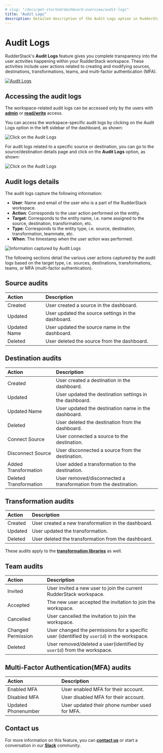 ```yaml
---
# slug: "/docs/get-started/dashboard-overview/audit-logs"
title: "Audit Logs"
description: Detailed description of the Audit Logs option in RudderStack.
---
```


# Audit Logs

RudderStack's **Audit Logs** feature gives you complete transparency into the user activities happening within your RudderStack workspace. These activities include user actions related to creating and modifying sources, destinations, transformations, teams, and multi-factor authentication (MFA).

<a href="https://www.rudderstack.com/enterprise-quote/">
<img src="https://img.shields.io/badge/Plan-Enterprise-blueviolet" class="githubBadge" alt="Audit Logs" />
</a>

## Accessing the audit logs

<div class="infoBlock">
The workspace-related audit logs can be accessed only by the users with <a href="https://rudderstack.com/docs/get-started/dashboard-overview/user-management/#admin"><strong>admin</strong></a> or <a href="https://rudderstack.com/docs/get-started/dashboard-overview/user-management/#read-write-user"><strong>read/write</strong></a> access.
</div>

You can access the workspace-specific audit logs by clicking on the Audit Logs option in the left sidebar of the dashboard, as shown:

<img src="https://user-images.githubusercontent.com/59817155/136935651-6463f381-c5a0-4bcb-a123-87b38b932e00.png" alt="Click on the Audit Logs" />

For audit logs related to a specific source or destination, you can go to the source/destination details page and click on the **Audit Logs** option, as shown:

<img src="https://user-images.githubusercontent.com/59817155/136935737-19c3d41d-9b8a-4c99-ae5f-2d8a1bc894d5.png" alt="Click on the Audit Logs" />

## Audit logs details

The audit logs capture the following information:

- **User**: Name and email of the user who is a part of the RudderStack workspace.
- **Action**: Corresponds to the user action performed on the entity.
- **Target**: Corresponds to the entity name, i.e. name assigned to the source, destination, transformation, etc.
- **Type**: Corresponds to the entity type, i.e. source, destination, transformation, teammate, etc.
- **When**: The timestamp when the user action was performed.

<img src="https://user-images.githubusercontent.com/59817155/136936963-94d415bc-b556-4144-9f52-a0d9e2a39f05.png" alt="Information captured by Audit Logs" />

The following sections detail the various user actions captured by the audit logs based on the target type, i.e. sources, destinations, transformations, teams, or MFA (multi-factor authentication).

## Source audits

|**Action**    |**Description**                                    |
|:-------------|:--------------------------------------------------|
| Created      |User created a source in the dashboard.            |
| Updated      |User updated the source settings in the dashboard. |
| Updated Name |User updated the source name in the dashboard.     |
| Deleted      |User deleted the source from the dashboard.        |


## Destination audits

|**Action**              |**Description**                                                          |
|:-----------------------|:------------------------------------------------------------------------|
| Created                | User created a destination in the dashboard.                            |
| Updated                | User updated the destination settings in the dashboard.                 |
| Updated Name           | User updated the destination name in the dashboard.                     |
| Deleted                | User deleted the destination from the dashboard.                        |
| Connect Source         | User connected a source to the destination.                             |
| Disconnect Source      | User disconnected a source from the destination.                        |
| Added Transformation   | User added a transformation to the destination.                         |
| Deleted Transformation | User removed/disconnected a transformation from the destination.        |

## Transformation audits

|**Action**    |**Description**                                     |
|:-------------|:---------------------------------------------------|
| Created      |User created a new transformation in the dashboard. |
| Updated      |User updated the transformation.                    |
| Deleted      |User deleted the transformation from the dashboard. |

<div class="infoBlock"> 
These audits apply to the <a href="https://rudderstack.com/docs/transformations/#libraries"><strong>transformation libraries</strong></a> as well.
</div>

## Team audits

|**Action**          |**Description**                                                                             |
|:-------------------|:-------------------------------------------------------------------------------------------|
| Invited            | User invited a new user to join the current RudderStack workspace.                         |
| Accepted           | The new user accepted the invitation to join the workspace.                                |
| Cancelled          | User cancelled the invitation to join the workspace.                                       |
| Changed Permission | User changed the permissions for a specific user (identified by `userId`) in the workspace.|
| Deleted            | User removed/deleted a user(identified by `userId`) from the workspace.                    |

## Multi-Factor Authentication(MFA) audits

|**Action**           |**Description**                                |
|:--------------------|:----------------------------------------------|
| Enabled MFA         | User enabled MFA for their account.             |
| Disabled MFA        | User disabled MFA for their account.            |
| Updated Phonenumber | User updated their phone number used for MFA. |

## Contact us

For more information on this feature, you can [**contact us**](mailto:%20docs@rudderstack.com) or start a conversation in our [**Slack**](https://rudderstack.com/join-rudderstack-slack-community) community.
